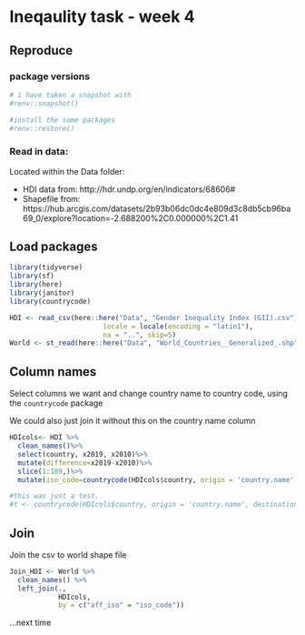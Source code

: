 # Ineqaulity task - week 4

## Reproduce 

### package versions

```r
# i have taken a snapshot with
#renv::snapshot()

#install the same packages
#renv::restore()
```
### Read in data:

Located within the Data folder:

* HDI data from: http://hdr.undp.org/en/indicators/68606#
* Shapefile from: https://hub.arcgis.com/datasets/2b93b06dc0dc4e809d3c8db5cb96ba69_0/explore?location=-2.688200%2C0.000000%2C1.41 

## Load packages
```r
library(tidyverse)
library(sf)
library(here)
library(janitor)
library(countrycode)
```

```r
HDI <- read_csv(here::here("Data", "Gender Inequality Index (GII).csv"),
                       locale = locale(encoding = "latin1"),
                       na = "..", skip=5)
World <- st_read(here::here("Data", "World_Countries__Generalized_.shp"))
```

## Column names

Select columns we want and change country name to country code, using the `countrycode` package

We could also just join it without this on the country name column 

```r
HDIcols<- HDI %>%
  clean_names()%>%
  select(country, x2019, x2010)%>%
  mutate(difference=x2019-x2010)%>%
  slice(1:189,)%>%
  mutate(iso_code=countrycode(HDIcols$country, origin = 'country.name', destination = 'iso2c'))

#this was just a test. 
#t <- countrycode(HDIcols$country, origin = 'country.name', destination = 'iso2c') 

```

## Join

Join the csv to world shape file

```r
Join_HDI <- World %>% 
  clean_names() %>%
  left_join(., 
            HDIcols,
            by = c("aff_iso" = "iso_code"))
```

...next time 

